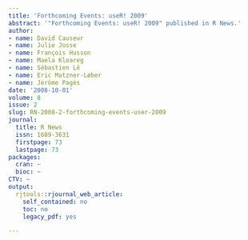 ```yaml
---
title: 'Forthcoming Events: useR! 2009'
abstract: '"Forthcoming Events: useR! 2009" published in R News.'
author:
- name: David Causeur
- name: Julie Josse
- name: François Husson
- name: Maela Kloareg
- name: Sébastien Lê
- name: Eric Matzner-Løber
- name: Jérôme Pagès
date: '2008-10-01'
volume: 8
issue: 2
slug: RN-2008-2-forthcoming-events-user-2009
journal:
  title: R News
  issn: 1609-3631
  firstpage: 73
  lastpage: 73
packages:
  cran: ~
  bioc: ~
CTV: ~
output:
  rjtools::rjournal_web_article:
    self_contained: no
    toc: no
    legacy_pdf: yes

---
```

